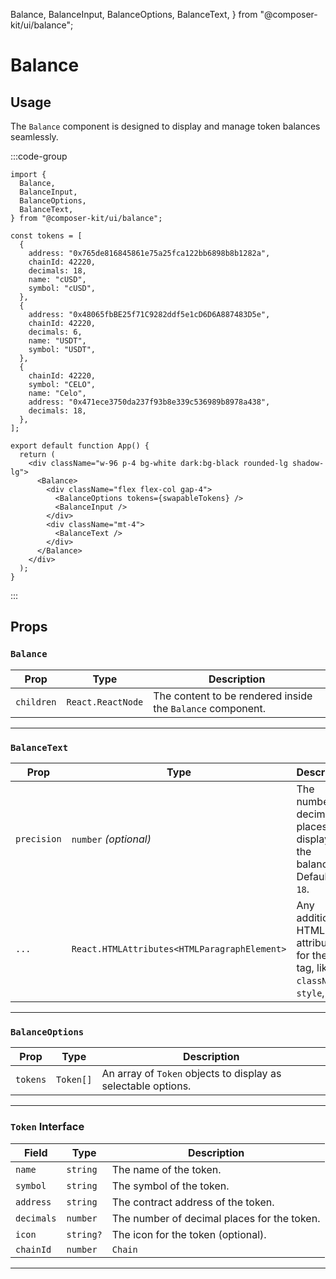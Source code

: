   Balance,
  BalanceInput,
  BalanceOptions,
  BalanceText,
} from "@composer-kit/ui/balance";

# Balance

## Usage

The `Balance` component is designed to display and manage token balances seamlessly.

:::code-group

<div data-title="Preview">
  <div className="flex items-center justify-center">
    <div className="w-96 p-4 bg-white dark:bg-black rounded-lg shadow-lg">
      <Balance>
        <div className="flex flex-col gap-4">
          <BalanceOptions tokens={swapableTokens} />
          <BalanceInput />
        </div>
        <div className="mt-4">
          <BalanceText />
        </div>
      </Balance>
    </div>
  </div>
</div>

```tsx [app.tsx]
import {
  Balance,
  BalanceInput,
  BalanceOptions,
  BalanceText,
} from "@composer-kit/ui/balance";

const tokens = [
  {
    address: "0x765de816845861e75a25fca122bb6898b8b1282a",
    chainId: 42220,
    decimals: 18,
    name: "cUSD",
    symbol: "cUSD",
  },
  {
    address: "0x48065fbBE25f71C9282ddf5e1cD6D6A887483D5e",
    chainId: 42220,
    decimals: 6,
    name: "USDT",
    symbol: "USDT",
  },
  {
    chainId: 42220,
    symbol: "CELO",
    name: "Celo",
    address: "0x471ece3750da237f93b8e339c536989b8978a438",
    decimals: 18,
  },
];

export default function App() {
  return (
    <div className="w-96 p-4 bg-white dark:bg-black rounded-lg shadow-lg">
      <Balance>
        <div className="flex flex-col gap-4">
          <BalanceOptions tokens={swapableTokens} />
          <BalanceInput />
        </div>
        <div className="mt-4">
          <BalanceText />
        </div>
      </Balance>
    </div>
  );
}
```

:::

## Props

### `Balance`

| Prop       | Type              | Description                                                |
| ---------- | ----------------- | ---------------------------------------------------------- |
| `children` | `React.ReactNode` | The content to be rendered inside the `Balance` component. |

---

### `BalanceText`

| Prop        | Type                                         | Description                                                                     |
| ----------- | -------------------------------------------- | ------------------------------------------------------------------------------- |
| `precision` | `number` _(optional)_                        | The number of decimal places to display in the balance. Defaults to `18`.       |
| `...`       | `React.HTMLAttributes<HTMLParagraphElement>` | Any additional HTML attributes for the `p` tag, like `className`, `style`, etc. |

---

### `BalanceOptions`

| Prop     | Type      | Description                                                   |
| -------- | --------- | ------------------------------------------------------------- |
| `tokens` | `Token[]` | An array of `Token` objects to display as selectable options. |

---

### `Token` Interface

| Field      | Type      | Description                                 |
| ---------- | --------- | ------------------------------------------- |
| `name`     | `string`  | The name of the token.                      |
| `symbol`   | `string`  | The symbol of the token.                    |
| `address`  | `string`  | The contract address of the token.          |
| `decimals` | `number`  | The number of decimal places for the token. |
| `icon`     | `string?` | The icon for the token (optional).          |
| `chainId`  | `number`  | `Chain`                                     |

---
